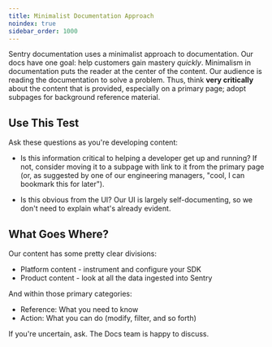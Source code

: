 ```yaml
---
title: Minimalist Documentation Approach
noindex: true
sidebar_order: 1000
---
```


Sentry documentation uses a minimalist approach to documentation. Our docs have one goal: help customers gain mastery _quickly_. Minimalism in documentation puts the reader at the center of the content. Our audience is reading the documentation to solve a problem. Thus, think **very critically** about the content that is provided, especially on a primary page; adopt subpages for background reference material.

## Use This Test

Ask these questions as you're developing content:

- Is this information critical to helping a developer get up and running? If not, consider moving it to a subpage with link to it from the primary page (or, as suggested by one of our engineering managers, "cool, I can bookmark this for later").

- Is this obvious from the UI? Our UI is largely self-documenting, so we don't need to explain what's already evident.

## What Goes Where?

Our content has some pretty clear divisions:

- Platform content - instrument and configure your SDK
- Product content - look at all the data ingested into Sentry

And within those primary categories:

- Reference: What you need to know
- Action: What you can do (modify, filter, and so forth)

If you're uncertain, ask. The Docs team is happy to discuss.
